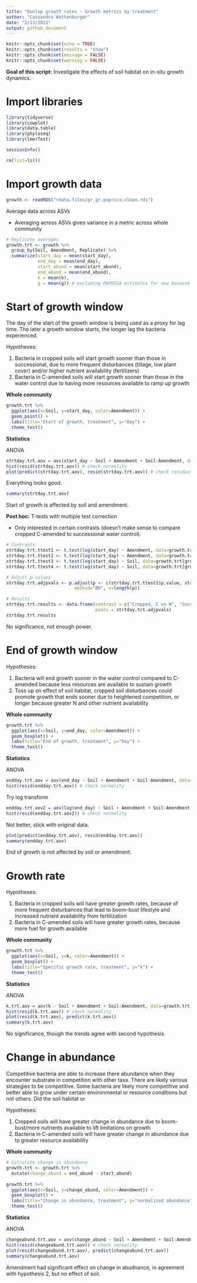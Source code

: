 ```yaml
---
title: "Dunlop growth rates - Growth metrics by treatment"
author: "Cassandra Wattenburger"
date: "2/13/2021"
output: github_document
---
```


```r
knitr::opts_chunk$set(echo = TRUE)
knitr::opts_chunk$set(results = "show")
knitr::opts_chunk$set(message = FALSE)
knitr::opts_chunk$set(warning = FALSE)
```

**Goal of this script:** Investigate the effects of soil habitat on in-situ growth dynamics.

# Import libraries

```r
library(tidyverse)
library(cowplot)
library(data.table)
library(phyloseq)
library(lmerTest)

sessionInfo()

rm(list=ls())
```

# Import growth data

```r
growth <- readRDS("rdata.files/gr_gr.paprica.clean.rds")
```

Average data across ASVs

* Averaging across ASVs gives variance in a metric across whole community

```r
# Replicate averages
growth.trt <- growth %>%
  group_by(Soil, Amendment, Replicate) %>%
  summarize(start_day = mean(start_day),
            end_day = mean(end_day),
            start_abund = mean(start_abund),
            end_abund = mean(end_abund),
            k = mean(k),
            g = mean(g)) # excluding PAPRICA estimates for now because archaea were not able to be estimated resulting in NAs
```


# Start of growth window

The day of the start of the growth window is being used as a proxy for lag time. The later a growth window starts, the longer lag the bacteria experienced.

Hypotheses:

1. Bacteria in cropped soils will start growth sooner than those in successional, due to more frequent disturbances (tillage, low plant cover) and/or higher nutrient availability (fertilizers)
1. Bacteria in C-amended soils will start growth sooner than those in the water control due to having more resources available to ramp up growth

**Whole community**

```r
growth.trt %>%
  ggplot(aes(x=Soil, y=start_day, color=Amendment)) +
  geom_point() +
  labs(title="Start of growth, treatment", y="Day") +
  theme_test()
```

**Statistics**

ANOVA

```r
strtday.trt.aov = aov(start_day ~ Soil + Amendment + Soil:Amendment, data=growth.trt)
hist(resid(strtday.trt.aov)) # check normality
plot(predict(strtday.trt.aov), resid(strtday.trt.aov)) # check residuals
```

Everything looks good.

```r
summary(strtday.trt.aov)
```

Start of growth is affected by soil and amendment.

**Post hoc:** T-tests with multiple test correction

* Only interested in certain contrasts (doesn't make sense to compare cropped C-amended to successional water control).

```r
# Contrasts
strtday.trt.ttest1 <- t.test(log(start_day) ~ Amendment, data=growth.trt[growth.trt$Soil=="C3",], var.equal = TRUE)
strtday.trt.ttest2 <- t.test(log(start_day) ~ Amendment, data=growth.trt[growth.trt$Soil=="S17",], var.equal = TRUE)
strtday.trt.ttest3 <- t.test(log(start_day) ~ Soil, data=growth.trt[growth.trt$Amendment=="Y",], var.equal = TRUE)
strtday.trt.ttest4 <- t.test(log(start_day) ~ Soil, data=growth.trt[growth.trt$Amendment=="N",], var.equal = TRUE)

# Adjust p-values
strtday.trt.adjpvals <- p.adjust(p <- c(strtday.trt.ttest1$p.value, strtday.trt.ttest2$p.value, strtday.trt.ttest3$p.value, strtday.trt.ttest4$p.value),
                          method="BH", n=length(p))

# Results
strtday.trt.results <- data.frame(contrast = c("Cropped, C vs W", "Successional, C vs W", "C-amended, cropped vs succ.", "Water, cropped vs succ."), 
                                  pvals = strtday.trt.adjpvals)
strtday.trt.results
```

No significance, not enough power.


# End of growth window

Hypotheses:

1. Bacteria will end growth sooner in the water control compared to C-amended because less resources are available to sustain growth
1. Toss up on effect of soil habitat, cropped soil disturbances could promote growth that ends sooner due to heightened competition, or longer because greater N and other nutrient availability


**Whole community**

```r
growth.trt %>%
  ggplot(aes(x=Soil, y=end_day, color=Amendment)) +
  geom_boxplot() +
  labs(title="End of growth, treatment", y="Day") +
  theme_test()
```

**Statistics**

ANOVA

```r
endday.trt.aov = aov(end_day ~ Soil + Amendment + Soil:Amendment, data=growth.trt)
hist(resid(endday.trt.aov)) # check normality
```

Try log transform

```r
endday.trt.aov2 = aov(log(end_day) ~ Soil + Amendment + Soil:Amendment, data=growth.trt)
hist(resid(endday.trt.aov2)) # check normality
```

Not better, stick with original data.

```r
plot(predict(endday.trt.aov), resid(endday.trt.aov))
summary(endday.trt.aov)
```

End of growth is not affected by soil or amendment.


# Growth rate

Hypotheses:

1. Bacteria in cropped soils will have greater growth rates, because of more frequent disturbances that lead to boom-bust lifestyle and increased nutrient availability from fertilization
1. Bacteria in C-amended soils will have greater growth rates, because more fuel for growth available

**Whole community**

```r
growth.trt %>%
  ggplot(aes(x=Soil, y=k, color=Amendment)) +
  geom_boxplot() +
  labs(title="Specific growth rate, treatment", y="k") +
  theme_test()
```

**Statistics**

ANOVA

```r
k.trt.aov = aov(k ~ Soil + Amendment + Soil:Amendment, data=growth.trt)
hist(resid(k.trt.aov)) # check normality
plot(resid(k.trt.aov), predict(k.trt.aov))
summary(k.trt.aov)
```

No significance, though the trends agree with second hypothesis.


# Change in abundance

Competitive bacteria are able to increase there abundance when they encounter substrate in competition with other taxa. There are likely various strategies to be competitive. Some bacteria are likely more competitive and better able to grow under certain environmental or resource conditions but not others. Did the soil habitat or 


Hypotheses:

1. Cropped soils will have greater change in abundance due to boom-bust/more nutrients available to lift limitations on growth
1. Bacteria in C-amended soils will have greater change in abundance due to greater resource availability

**Whole community**

```r
# Calculate change in abundance
growth.trt <- growth.trt %>%
  mutate(change_abund = end_abund - start_abund)
  
growth.trt %>%
  ggplot(aes(x=Soil, y=change_abund, color=Amendment)) +
  geom_boxplot() +
  labs(title="Change in abundance, treatment", y="normalized abundance") +
  theme_test()
```

**Statistics**

ANOVA

```r
changeabund.trt.aov = aov(change_abund ~ Soil + Amendment + Soil:Amendment, data=growth.trt)
hist(resid(changeabund.trt.aov)) # check normality
plot(resid(changeabund.trt.aov), predict(changeabund.trt.aov))
summary(changeabund.trt.aov)
```

Amendment had significant effect on change in abudnance, in agreement with hypothesis 2, but no effect of soil.




